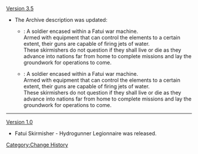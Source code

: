 [[Version 3.5]]
* The Archive description was updated:
** {{Color|Old}}: A soldier encased within a Fatui war machine.<br />Armed with equipment that can control the elements to a certain extent, their guns are capable of firing jets of water.<br />These skirmishers do not question if they shall live or die as they advance into nations far from home to complete {{Highlight|advance}} missions and lay the groundwork for operations to come.
** {{Color|New}}: A soldier encased within a Fatui war machine.<br />Armed with equipment that can control the elements to a certain extent, their guns are capable of firing jets of water.<br />These skirmishers do not question if they shall live or die as they advance into nations far from home to complete {{Highlight|{{Sic|reconaissance}}}} missions and lay the groundwork for operations to come.
----
[[Version 1.0]]
* Fatui Skirmisher - Hydrogunner Legionnaire was released.
<noinclude>[[Category:Change History]]</noinclude>